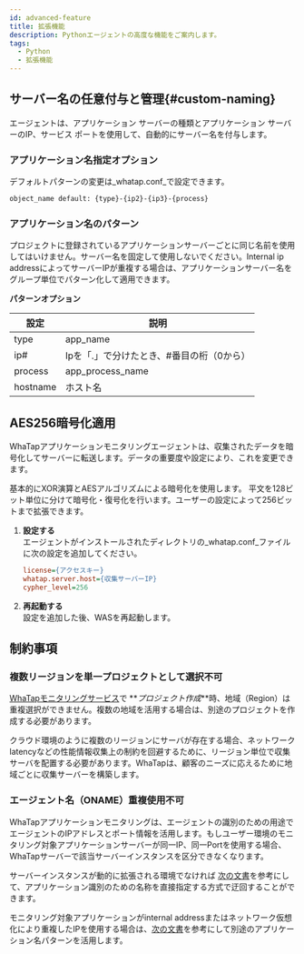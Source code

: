 ```yaml
---
id: advanced-feature
title: 拡張機能
description: Pythonエージェントの高度な機能をご案内します。
tags:
  - Python
  - 拡張機能
---
```


## サーバー名の任意付与と管理{#custom-naming}

エージェントは、アプリケーション サーバーの種類とアプリケーション サーバーのIP、サービス ポートを使用して、自動的にサーバー名を付与します。

### アプリケーション名指定オプション

デフォルトパターンの変更は_whatap.conf_で設定できます。

```bash
object_name default: {type}-{ip2}-{ip3}-{process}
```

### アプリケーション名のパターン

プロジェクトに登録されているアプリケーションサーバーごとに同じ名前を使用してはいけません。サーバー名を固定して使用しないでください。Internal ip addressによってサーバーIPが重複する場合は、アプリケーションサーバー名をグループ単位でパターン化して適用できます。

**パターンオプション**

| 設定       | 説明                      |
| -------- | ----------------------- |
| type     | app_name                |
| ip#      | Ipを「.」で分けたとき、#番目の桁（0から） |
| process  | app_process_name        |
| hostname | ホスト名                    |

## AES256暗号化適用

WhaTapアプリケーションモニタリングエージェントは、収集されたデータを暗号化してサーバーに転送します。データの重要度や設定により、これを変更できます。  

基本的にXOR演算とAESアルゴリズムによる暗号化を使用します。 平文を128ビット単位に分けて暗号化・復号化を行います。ユーザーの設定によって256ビットまで拡張できます。

1.  **設定する**<br/>
    エージェントがインストールされたディレクトリの_whatap.conf_ファイルに次の設定を追加してください。

    ```ini title='cypher_level=256 설정 추가하기'
    license={アクセスキー}
    whatap.server.host={収集サーバーIP}
    cypher_level=256
    ```

2.  **再起動する**<br/>
    設定を追加した後、WASを再起動します。

## 制約事項

### 複数リージョンを単一プロジェクトとして選択不可

[WhaTapモニタリングサービス](https://service.whatap.io)で **_プロジェクト作成_**時、地域（Region）は重複選択ができません。複数の地域を活用する場合は、別途のプロジェクトを作成する必要があります。

クラウド環境のように複数のリージョンにサーバが存在する場合、ネットワークlatencyなどの性能情報収集上の制約を回避するために、リージョン単位で収集サーバを配置する必要があります。WhaTapは、顧客のニーズに応えるために地域ごとに収集サーバーを構築します。

### エージェント名（ONAME）重複使用不可

WhaTapアプリケーションモニタリングは、エージェントの識別のための用途でエージェントのIPアドレスとポート情報を活用します。もしユーザー環境のモニタリング対象アプリケーションサーバーが同一IP、同一Portを使用する場合、WhaTapサーバーで該当サーバーインスタンスを区分できなくなります。

サーバーインスタンスが動的に拡張される環境でなければ [次の文書](#custom-naming)を参考にして、アプリケーション識別のための名称を直接指定する方式で迂回することができます。

モニタリング対象アプリケーションがinternal addressまたはネットワーク仮想化により重複したIPを使用する場合は、[次の文書](#custom-naming)を参考にして別途のアプリケーション名パターンを活用します。
